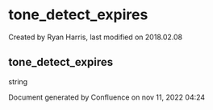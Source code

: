
# tone_detect_expires 

 Created by  Ryan Harris, last modified on 2018.02.08

## tone_detect_expires

string

Document generated by Confluence on nov 11, 2022 04:24
